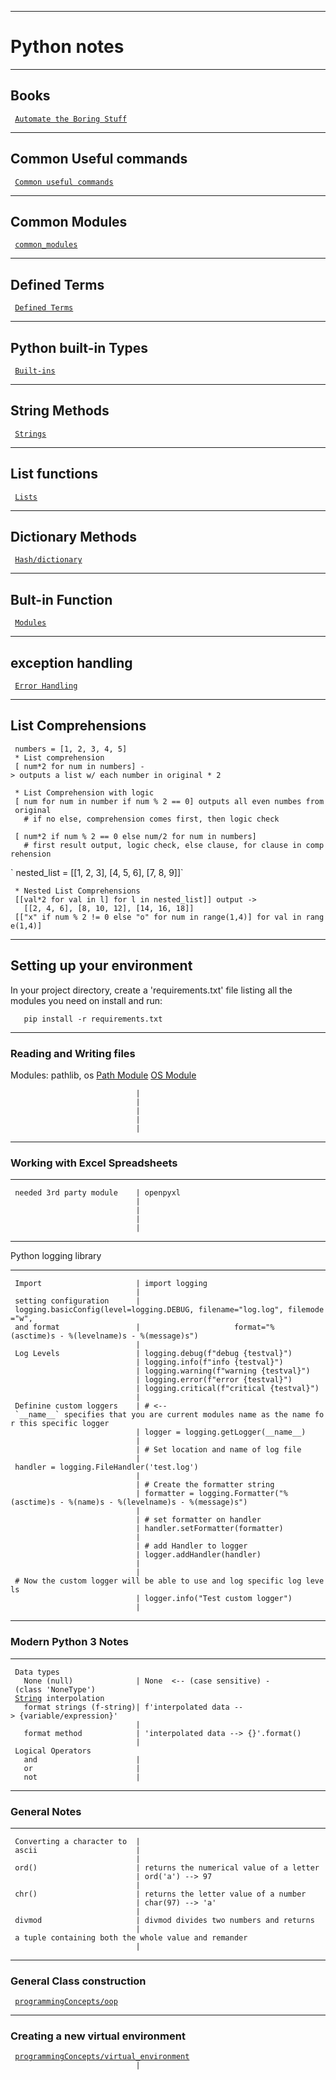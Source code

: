 --------------------------------------------------------------------------------
= Python notes =
--------------------------------------------------------------------------------
== Books ==
  [[AtBS|Automate the Boring Stuff]]
--------------------------------------------------------------------------------
== Common Useful commands ==
  [[Python/common_useful_commands|Common useful commands]]
--------------------------------------------------------------------------------
== Common Modules ==
  [[common_modules]]
--------------------------------------------------------------------------------
== Defined Terms ==
  [[programmingConcepts/Terms|Defined Terms]]
--------------------------------------------------------------------------------
== Python built-in Types ==
  [[programmingConcepts/builtins|Built-ins]]
--------------------------------------------------------------------------------
== String Methods ==
  [[programmingConcepts/strings|Strings]]
--------------------------------------------------------------------------------
== List functions ==
  [[programmingConcepts/lists|Lists]]
--------------------------------------------------------------------------------
== Dictionary Methods ==
  [[programmingConcepts/hash-dict|Hash/dictionary]]
--------------------------------------------------------------------------------
== Bult-in Function ==
  [[programmingConcepts/Modules|Modules]]
--------------------------------------------------------------------------------
== exception handling ==
  [[programmingConcepts/Error_handling|Error Handling]]
--------------------------------------------------------------------------------
== List Comprehensions ==
  numbers = [1, 2, 3, 4, 5]
  * List comprehension
  [ num*2 for num in numbers] -> outputs a list w/ each number in original * 2

  * List Comprehension with logic
  [ num for num in number if num % 2 == 0] outputs all even numbes from original
    # if no else, comprehension comes first, then logic check

  [ num*2 if num % 2 == 0 else num/2 for num in numbers]
    # first result output, logic check, else clause, for clause in comprehension

`  nested_list = [[1, 2, 3], [4, 5, 6], [7, 8, 9]]`
  * Nested List Comprehensions
  [[val*2 for val in l] for l in nested_list]] output ->
    [[2, 4, 6], [8, 10, 12], [14, 16, 18]]
  [["x" if num % 2 != 0 else "o" for num in range(1,4)] for val in range(1,4)]
--------------------------------------------------------------------------------
== Setting up your environment ==
In your project directory, create a 'requirements.txt' file listing
all the modules you need on install and run:
    pip install -r requirements.txt

--------------------------------------------------------------------------------
=== Reading and Writing files ===
Modules: pathlib, os
[[modules/path|Path Module]]
[[modules/os|OS Module]]
                             |
                             |
                             |
                             |
                             |
--------------------------------------------------------------------------------
=== Working with Excel Spreadsheets ===
--------------------------------------------------------------------------------
  needed 3rd party module    | openpyxl
                             |
                             |
                             |
                             |
--------------------------------------------------------------------------------
Python logging library
--------------------------------------------------------------------------------
  Import                     | import logging
                             |
  setting configuration      | logging.basicConfig(level=logging.DEBUG, filename="log.log", filemode="w",
  and format                 |                     format="%(asctime)s - %(levelname)s - %(message)s")
                             |
  Log Levels                 | logging.debug(f"debug {testval}")
                             | logging.info(f"info {testval}")
                             | logging.warning(f"warning {testval}")
                             | logging.error(f"error {testval}")
                             | logging.critical(f"critical {testval}")
                             |
  Definine custom loggers    | # <-- `__name__` specifies that you are current modules name as the name for this specific logger
                             | logger = logging.getLogger(__name__)
                             |
                             | # Set location and name of log file
                             | handler = logging.FileHandler('test.log')
                             |
                             | # Create the formatter string
                             | formatter = logging.Formatter("%(asctime)s - %(name)s - %(levelname)s - %(message)s")
                             |
                             | # set formatter on handler
                             | handler.setFormatter(formatter)
                             |
                             | # add Handler to logger
                             | logger.addHandler(handler)
                             |
                             | # Now the custom logger will be able to use and log specific log levels
                             | logger.info("Test custom logger")
                             |
--------------------------------------------------------------------------------
=== Modern Python 3 Notes ===
--------------------------------------------------------------------------------
  Data types
    None (null)              | None  <-- (case sensitive) - (class 'NoneType')
  [[String]] interpolation
    format strings (f-string)| f'interpolated data --> {variable/expression}'
                             |
    format method            | 'interpolated data --> {}'.format(<value>)
                             |
  Logical Operators
    and                      |
    or                       |
    not                      |
--------------------------------------------------------------------------------
=== General Notes ===
--------------------------------------------------------------------------------
  Converting a character to  |
  ascii                      |
                             |
  ord()                      | returns the numerical value of a letter
                             | ord('a') --> 97
                             |
  chr()                      | returns the letter value of a number
                             | char(97) --> 'a'
                             |
  divmod                     | divmod divides two numbers and returns
                             | a tuple containing both the whole value and remander
                             |
--------------------------------------------------------------------------------
=== General Class construction ===
  [[programmingConcepts/oop]]
--------------------------------------------------------------------------------
=== Creating a new virtual environment ===
  [[programmingConcepts/virtual_environment]]
                             |
